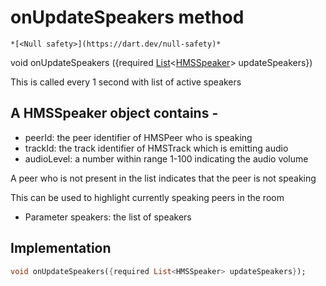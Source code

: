 # onUpdateSpeakers method

    *[<Null safety>](https://dart.dev/null-safety)*

void onUpdateSpeakers
({required [List](https://api.flutter.dev/flutter/dart-core/List-class.html)&lt;[HMSSpeaker](../../hmssdk_flutter/HMSSpeaker-class)> updateSpeakers})

<p>This is called every 1 second with list of active speakers</p>
<h2 id="a-hmsspeaker-object-contains--">A HMSSpeaker object contains -</h2>
<ul>
<li>peerId: the peer identifier of HMSPeer who is speaking</li>
<li>trackId: the track identifier of HMSTrack which is emitting audio</li>
<li>audioLevel: a number within range 1-100 indicating the audio volume</li>
</ul>
<p>A peer who is not present in the list indicates that the peer is not speaking</p>
<p>This can be used to highlight currently speaking peers in the room</p>
<ul>
<li>Parameter speakers: the list of speakers</li>
</ul>

## Implementation

```dart
void onUpdateSpeakers({required List<HMSSpeaker> updateSpeakers});
```
